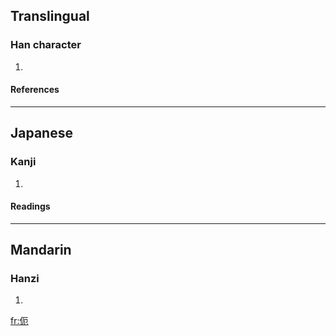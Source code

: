 ==Translingual==
===Han character===
{{Han char|rad=人|as=04|sn=6|four=|canj=人一尸山 (OMSU)}}
# {{defn|Han}}
====References====
{{Han ref|kx=0095.190|dkj=00434|dj=0202.030|hdz=10120.040|uh=4F0C|ud=20236}}
----
==Japanese==
===Kanji===
{{ja-kanji|grade=|rs=人04}}
# {{defn|Japanese}}
====Readings====
{{ja-readings|on=[[あい]] (ai), [[あ]] (a)|kun=[[くるしむ]] (kurushimu)}}
----
==Mandarin==
===Hanzi===
{{cmn-hanzi|pin=[[ài]] (ai4)|wg=ai<sup>4</sup>}}
# {{defn|Mandarin}}

[[fr:伌]]